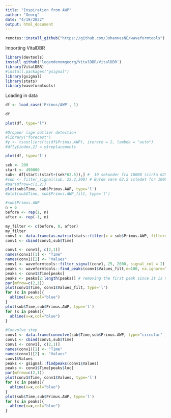 ```yaml
---
title: "Inspiration from AWP"
author: "Georg"
date: "4/19/2022"
output: html_document
---
```


```r
remotes::install_github("https://github.com/JohannesNE/waveformtools")
```


Importing VitalDBR
```r
library(devtools)
install_github('legendenomgeorg/VitalDBR/VitalDBR')
library(VitalDBR)
#install.packages("gsignal")
library(gsignal)
library(stats)
library(waveformtools)
```

Loading in data
```r
df <- load_case('Primus/AWP', 1)

```

```r
df

```
```r
plot(df, type="l")
```
```r
#Dropper lige outlier detection
#library("forecast")
#y <- tsoutliers(ts(df$Primus.AWP), iterate = 2, lambda = "auto")
#df[y$index,2] = y$replacements

```
```r
plot(df, type='l')
```


```r
sek <- 200
start <- 490000
sub<- df[start:(start+(sek*62.5)),] #  10 sekunder fra 10000 (cirka 625 observationer)
#sub <- filter_signal(sub, 25,2,300) # Burde være 62.5 istedet for 1000, men der sker ikke rigtig noget med waveformen
#par(mfrow=c(1,2))
plot(sub$Time, sub$Primus.AWP, type='l')
#plot(sub$Time, sub$Primus.AWP_filt, type='l')


```
```r
#sub$Primus.AWP
n = 6
before <- rep(1, n)
after <- rep(-1, n)

my_filter <- c(before, 0, after)
my_filter
conv1 <- data.frame(as.matrix(stats::filter(x = sub$Primus.AWP, filter= my_filter, sides=1, method="convolution")))
conv1 <- cbind(conv1,sub$Time)

conv1 <- conv1[, c(2,1)]
names(conv1)[1] <- "Time"
names(conv1)[2] <- "Values"
conv1 <- waveformtools::filter_signal(conv1, 25, 2000, signal_col = 2)
peaks <- waveformtools::find_peaks(conv1$Values_filt,m=100, na.ignore=TRUE)
peaks <- conv1$Time[peaks]
peaks <- peaks[2:length(peaks)] # removing the first peak since it is not representative
par(mfrow=c(2,1))
plot(conv1$Time, conv1$Values_filt, type='l')
for (x in peaks){
  abline(v=x,col="blue")
}
plot(sub$Time,sub$Primus.AWP, type='l')
for (x in peaks){
  abline(v=x,col="blue")
}

```








```r

#Convolve step
conv1 <- data.frame(convolve(sub$Time,sub$Primus.AWP, type="circular" ))
conv1 <- cbind(conv1,sub$Time)
conv1 <- conv1[, c(2,1)]
names(conv1)[1] <- "Time"
names(conv1)[2] <- "Values"
conv1$Values
peaks <- gsignal::findpeaks(conv1$Values)
peaks <- conv1$Time[peaks$loc]
par(mfrow=c(2,1))
plot(conv1$Time, conv1$Values, type='l')
for (x in peaks){
  abline(v=x,col="blue")
}
plot(sub$Time,sub$Primus.AWP, type='l')
for (x in peaks){
  abline(v=x,col="blue")
}

```






